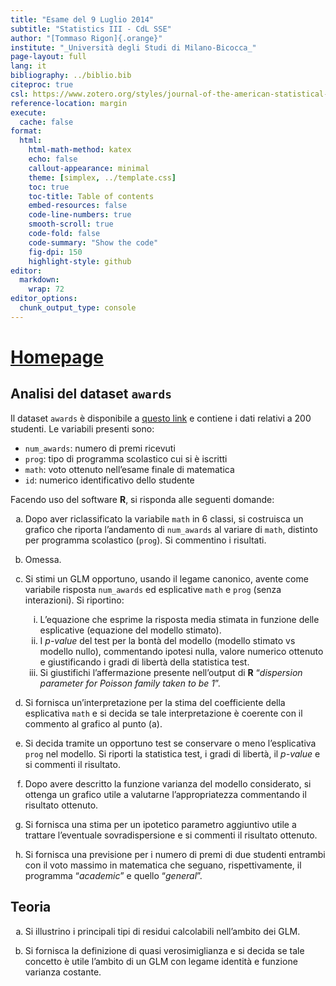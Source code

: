 ```yaml
---
title: "Esame del 9 Luglio 2014"
subtitle: "Statistics III - CdL SSE"
author: "[Tommaso Rigon]{.orange}"
institute: "_Università degli Studi di Milano-Bicocca_"
page-layout: full
lang: it
bibliography: ../biblio.bib
citeproc: true
csl: https://www.zotero.org/styles/journal-of-the-american-statistical-association
reference-location: margin
execute:
  cache: false
format:
  html:
    html-math-method: katex
    echo: false
    callout-appearance: minimal
    theme: [simplex, ../template.css]
    toc: true
    toc-title: Table of contents
    embed-resources: false
    code-line-numbers: true
    smooth-scroll: true
    code-fold: false
    code-summary: "Show the code"
    fig-dpi: 150
    highlight-style: github
editor: 
  markdown: 
    wrap: 72
editor_options: 
  chunk_output_type: console
---
```


# [Homepage](../index.html)

## Analisi del dataset `awards`

Il dataset `awards` è disponibile a [questo link](../data/awards.txt) e contiene i dati relativi a $200$ studenti. Le variabili presenti sono:

- `num_awards`: numero di premi ricevuti  
- `prog`: tipo di programma scolastico cui si è iscritti
- `math`: voto ottenuto nell'esame finale di matematica
- `id`: numerico identificativo dello studente

Facendo uso del software **R**, si risponda alle seguenti domande:

(a) Dopo aver riclassificato la variabile `math` in 6 classi, si costruisca un grafico che riporta l'andamento di `num_awards` al variare di `math`, distinto per programma scolastico (`prog`). Si commentino i risultati.

(b) [Omessa]{.orange}.

(c) Si stimi un GLM opportuno, usando il legame canonico, avente come variabile risposta `num_awards` ed esplicative `math` e `prog` (senza interazioni). Si riportino:
    i. L'equazione che esprime la risposta media stimata in funzione delle esplicative (equazione del modello stimato).
    ii. I *p-value* del test per la bontà del modello (modello stimato vs modello nullo), commentando ipotesi nulla, valore numerico ottenuto e giustificando i gradi di libertà della statistica test.
    iii. Si giustifichi l'affermazione presente nell'output di **R** "*dispersion parameter for Poisson family taken to be 1*".

(d) Si fornisca un'interpretazione per la stima del coefficiente della esplicativa `math` e si decida se tale interpretazione è coerente con il commento al grafico al punto (a).
    
(e) Si decida tramite un opportuno test se conservare o meno l'esplicativa `prog` nel modello. Si riporti la statistica test, i gradi di libertà, il *p-value* e si commenti il risultato.

(f) Dopo avere descritto la funzione varianza del modello considerato, si ottenga un grafico utile a valutarne l'appropriatezza commentando il risultato ottenuto.

(g) Si fornisca una stima per un ipotetico parametro aggiuntivo utile a trattare l'eventuale sovradispersione e si commenti il risultato ottenuto.

(h) Si fornisca una previsione per i numero di premi di due studenti entrambi con il voto massimo in matematica che seguano, rispettivamente, il programma "*academic*" e quello "*general*".
  

## Teoria

(a) Si illustrino i principali tipi di residui calcolabili nell'ambito dei GLM.

(b) Si fornisca la definizione di quasi verosimiglianza e si decida se tale concetto è utile l'ambito di un GLM con legame identità e funzione varianza costante. 

